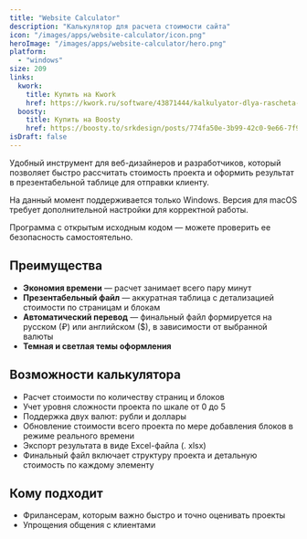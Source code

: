 ```yaml
---
title: "Website Calculator"
description: "Калькулятор для расчета стоимости сайта"
icon: "/images/apps/website-calculator/icon.png"
heroImage: "/images/apps/website-calculator/hero.png"
platform:
  - "windows"
size: 209
links:
  kwork:
    title: Купить на Kwork
    href: https://kwork.ru/software/43871444/kalkulyator-dlya-rascheta-stoimosti-sayta
  boosty:
    title: Купить на Boosty
    href: https://boosty.to/srkdesign/posts/774fa50e-3b99-42c0-9e66-7f93207d50a9
isDraft: false
---
```


Удобный инструмент для веб-дизайнеров и разработчиков, который позволяет быстро рассчитать стоимость проекта и оформить результат в презентабельной таблице для отправки клиенту.

На данный момент поддерживается только Windows. Версия для macOS требует дополнительной настройки для корректной работы.

Программа с открытым исходным кодом — можете проверить ее безопасность самостоятельно.

## Преимущества

- **Экономия времени** — расчет занимает всего пару минут
- **Презентабельный файл** — аккуратная таблица с детализацией стоимости по страницам и блокам
- **Автоматический перевод** — финальный файл формируется на русском (₽) или английском ($), в зависимости от выбранной валюты
- **Темная и светлая темы оформления**

## Возможности калькулятора

- Расчет стоимости по количеству страниц и блоков
- Учет уровня сложности проекта по шкале от 0 до 5
- Поддержка двух валют: рубли и доллары
- Обновление стоимости всего проекта по мере добавления блоков в режиме реального времени
- Экспорт результата в виде Excel-файла (. xlsx)
- Финальный файл включает структуру проекта и детальную стоимость по каждому элементу

## Кому подходит

- Фрилансерам, которым важно быстро и точно оценивать проекты
- Упрощения общения с клиентами
